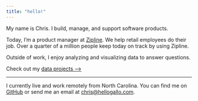 ```yaml
---
title: "hello!"
---
```


My name is Chris. I build, manage, and support software products. 

Today, I'm a product manager at [Zipline](https://getzipline.com/). We help retail employees do their job. Over a quarter of a million people keep today on track by using Zipline.  

Outside of work, I enjoy analyzing and visualizing data to answer questions.

Check out my [data projects &#10230;](projects.html)  

* * * 

I currently live and work remotely from North Carolina. You can find me on [GitHub](https://github.com/gallochris) or send me an email at [chris@hellogallo.com](mailto: chris@hellogallo.com). 